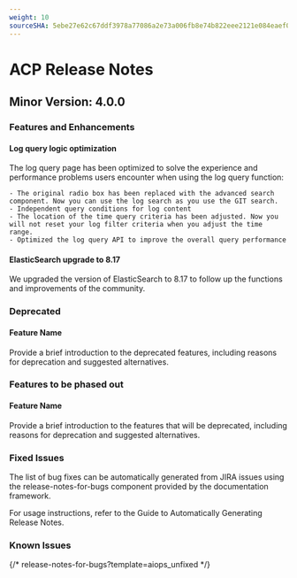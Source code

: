 ```yaml
---
weight: 10
sourceSHA: 5ebe27e62c67ddf3978a77086a2e73a006fb8e74b822eee2121e084eaef03c94
---
```


# ACP Release Notes

## Minor Version: 4.0.0

### Features and Enhancements
#### Log query logic optimization

The log query page has been optimized to solve the experience and performance problems users encounter when using the log query function:
   
    - The original radio box has been replaced with the advanced search component. Now you can use the log search as you use the GIT search.
    - Independent query conditions for log content
    - The location of the time query criteria has been adjusted. Now you will not reset your log filter criteria when you adjust the time range.
    - Optimized the log query API to improve the overall query performance

#### ElasticSearch upgrade to 8.17

We upgraded the version of ElasticSearch to 8.17 to follow up the functions and improvements of the community.

### Deprecated
#### Feature Name
Provide a brief introduction to the deprecated features, including reasons for deprecation and suggested alternatives.

### Features to be phased out
#### Feature Name
Provide a brief introduction to the features that will be deprecated, including reasons for deprecation and suggested alternatives.

### Fixed Issues
The list of bug fixes can be automatically generated from JIRA issues using the release-notes-for-bugs component provided by the documentation framework.

For usage instructions, refer to the Guide to Automatically Generating Release Notes.

### Known Issues
{/* release-notes-for-bugs?template=aiops_unfixed */}